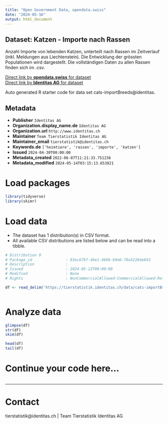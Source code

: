 ```yaml
---
title: "Open Government Data, opendata.swiss"
date: "2024-05-16"
output: html_document
---
```


## Dataset: Katzen - Importe nach Rassen

Anzahl Importe von lebenden Katzen, unterteilt nach Rassen im Zeitverlauf (inkl. Meldungen aus Liechtenstein). Die Entwicklung der grössten Populationen wird dargestellt. Die vollständigen Daten zu allen Rassen finden sich im .csv.

[Direct link by **opendata.swiss** for dataset](https://opendata.swiss/de/dataset/katzen-importe-nach-rassen)<br>
[Direct link by **Identitas AG** for dataset](https://tierstatistik.identitas.ch/)

Auto generated R starter code for data set cats-importBreeds@identitas.

## Metadata

- **Publisher** `Identitas AG`
- **Organization.display_name.de** `Identitas AG`
- **Organization.url** `http://www.identitas.ch`
- **Maintainer** `Team Tierstatistik Identitas AG`
- **Maintainer_email** `tierstatistik@identitas.ch`
- **Keywords.de** `['heimtiere', 'rassen', 'importe', 'katzen']`
- **Issued** `2024-04-30T00:00:00`
- **Metadata_created** `2022-06-07T11:21:33.751236`
- **Metadata_modified** `2024-05-14T03:15:13.653821`


# Load packages

```r

library(tidyverse)
library(skimr)

```

# Load data

-   The dataset has 1 distribution(s) in CSV format.
-   All available CSV distributions are listed below and can be read into a tibble.

```r

# Distribution 0
# Package_id               : 83ec67bf-46e1-4666-b9e6-70a52264e843
# Description              : 
# Issued                   : 2024-05-13T00:00:00
# Modified                 : None
# Rights                   : NonCommercialAllowed-CommercialAllowed-ReferenceRequired

df <- read_delim('https://tierstatistik.identitas.ch/data/cats-importBreeds.csv')



```

# Analyze data

```r

glimpse(df)
str(df)
skim(df)

head(df)
tail(df)

```

# Continue your code here...

```r

```

------------------------------------------------------------------------

# Contact

tierstatistik@identitas.ch | Team Tierstatistik Identitas AG
